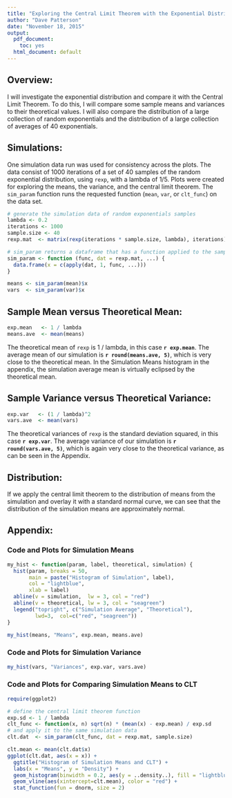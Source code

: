 ```yaml
---
title: "Exploring the Central Limit Theorem with the Exponential Distribution"
author: "Dave Patterson"
date: "November 18, 2015"
output: 
  pdf_document: 
    toc: yes
  html_document: default
---
```


## Overview: 

I will investigate the exponential distribution and compare it with the Central 
Limit Theorem. To do this, I will compare some sample means and variances to
their theoretical values. I will also compare the distribution of a large
collection of random exponentials and the distribution of a large collection of
averages of 40 exponentials.

## Simulations: 
One simulation data run was used for consistency across the plots. The data
consist of 1000 iterations of a set of 40 samples of the random exponential
distribution, using `rexp`, with a lambda of 1/5. Plots were created for
exploring the means, the variance, and the central limit theorem. The
`sim_param` function runs the requested function (`mean`, `var`, or `clt_func`)
on the data set.

```r

# generate the simulation data of random exponentials samples
lambda <- 0.2
iterations <- 1000
sample.size <- 40
rexp.mat  <- matrix(rexp(iterations * sample.size, lambda), iterations)

# sim_param returns a dataframe that has a function applied to the sample data 
sim_param <- function (func, dat = rexp.mat, ...) {
  data.frame(x = c(apply(dat, 1, func, ...)))
}

means <- sim_param(mean)$x
vars  <- sim_param(var)$x
```

## Sample Mean versus Theoretical Mean: 
```r
exp.mean   <- 1 / lambda
means.ave  <- mean(means)
```

The theoretical mean of `rexp` is 1 / lambda, in this case **`r exp.mean`**. The
average mean of our simulation is **`r round(means.ave, 5)`**, which is very
close to the theoretical mean. In the Simulation Means histogram in the
appendix, the simulation average mean is virtually eclipsed by the theoretical
mean.

## Sample Variance versus Theoretical Variance: 

```r
exp.var   <- (1 / lambda)^2
vars.ave  <- mean(vars)
```

The theoretical variances of `rexp` is the standard deviation squared, in this
case **`r exp.var`**. The average variance of our simulation is 
**`r round(vars.ave, 5)`**, which is again very close to the theoretical
variance, as can be seen in the Appendix.

## Distribution: 

If we apply the central limit theorem to the distribution of means from
the simulation and overlay it with a standard normal curve, we can see that the
distribution of the simulation means are approximately normal.

\pagebreak

## Appendix:
### Code and Plots for Simulation Means
```r
my_hist <- function(param, label, theoretical, simulation) {
  hist(param, breaks = 50,
       main = paste("Histogram of Simulation", label),
       col = "lightblue", 
       xlab = label)
  abline(v = simulation,  lw = 3, col = "red")
  abline(v = theoretical, lw = 3, col = "seagreen")
  legend("topright", c("Simulation Average", "Theoretical"), 
         lwd=3,  col=c("red", "seagreen"))
}

my_hist(means, "Means", exp.mean, means.ave)
```

\pagebreak

### Code and Plots for Simulation Variance

```r
my_hist(vars, "Variances", exp.var, vars.ave)
```

\pagebreak

### Code and Plots for Comparing Simulation Means to CLT

```r
require(ggplot2)

# define the central limit theorem function
exp.sd <- 1 / lambda
clt_func <- function(x, n) sqrt(n) * (mean(x) - exp.mean) / exp.sd
# and apply it to the same simulation data
clt.dat  <- sim_param(clt_func, dat = rexp.mat, sample.size)

clt.mean <- mean(clt.dat$x)
ggplot(clt.dat, aes(x = x)) +
  ggtitle("Histogram of Simulation Means and CLT") + 
  labs(x = "Means", y = "Density") +
  geom_histogram(binwidth = 0.2, aes(y = ..density..), fill = "lightblue", color = "black") +
  geom_vline(aes(xintercept=clt.mean), color = "red") +
  stat_function(fun = dnorm, size = 2)
```
